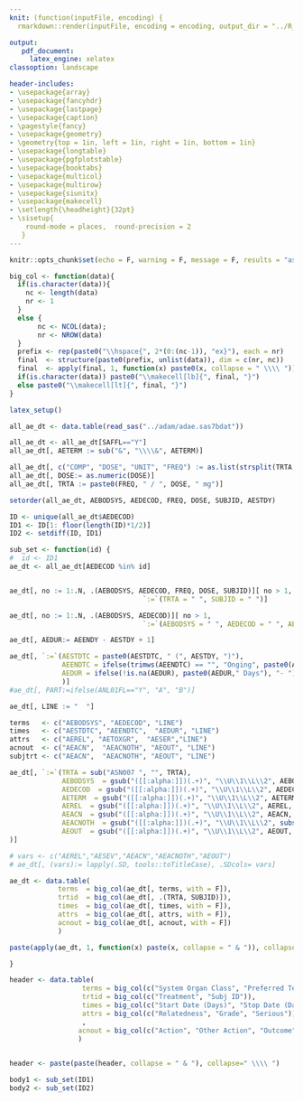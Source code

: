 ```yaml
---
knit: (function(inputFile, encoding) {
  rmarkdown::render(inputFile, encoding = encoding, output_dir = "../R_Output")})

output:
   pdf_document:
     latex_engine: xelatex
classoption: landscape

header-includes:
- \usepackage{array}
- \usepackage{fancyhdr}
- \usepackage{lastpage}
- \usepackage{caption}
- \pagestyle{fancy}
- \usepackage{geometry}
- \geometry{top = 1in, left = 1in, right = 1in, bottom = 1in}
- \usepackage{longtable}
- \usepackage{pgfplotstable}
- \usepackage{booktabs}
- \usepackage{multicol}
- \usepackage{multirow}
- \usepackage{siunitx}
- \usepackage{makecell}
- \setlength{\headheight}{32pt}
- \sisetup{ 
    round-mode = places,  round-precision = 2
   }
---
```


```r
knitr::opts_chunk$set(echo = F, warning = F, message = F, results = "asis")

big_col <- function(data){
  if(is.character(data)){
    nc <- length(data)
    nr <- 1
  } 
  else {
       nc <- NCOL(data); 
       nr <- NROW(data)
  }     
  prefix <- rep(paste0("\\hspace{", 2*(0:(nc-1)), "ex}"), each = nr)
  final  <- structure(paste0(prefix, unlist(data)), dim = c(nr, nc))
  final  <- apply(final, 1, function(x) paste0(x, collapse = " \\\\ "))
  if(is.character(data)) paste0("\\makecell[lb]{", final, "}")
  else paste0("\\makecell[lt]{", final, "}")
}


```

```r

latex_setup()

all_ae_dt <- data.table(read_sas("../adam/adae.sas7bdat"))

all_ae_dt <- all_ae_dt[SAFFL=="Y"]
all_ae_dt[, AETERM := sub("&", "\\\\&", AETERM)]

all_ae_dt[, c("COMP", "DOSE", "UNIT", "FREQ") := as.list(strsplit(TRTA, split=" ")[[1]]), by=1:NROW(all_ae_dt) ]
all_ae_dt[, DOSE:= as.numeric(DOSE)]
all_ae_dt[, TRTA := paste0(FREQ, " / ", DOSE, " mg")]

setorder(all_ae_dt, AEBODSYS, AEDECOD, FREQ, DOSE, SUBJID, AESTDY)

ID <- unique(all_ae_dt$AEDECOD)
ID1 <- ID[1: floor(length(ID)*1/2)]
ID2 <- setdiff(ID, ID1)

sub_set <- function(id) {
#  id <- ID1
ae_dt <- all_ae_dt[AEDECOD %in% id]


ae_dt[, no := 1:.N, .(AEBODSYS, AEDECOD, FREQ, DOSE, SUBJID)][ no > 1, 
                                 `:=`(TRTA = " ", SUBJID = " ")]

ae_dt[, no := 1:.N, .(AEBODSYS, AEDECOD)][ no > 1, 
                                 `:=`(AEBODSYS = " ", AEDECOD = " ", AETERM = " ")]

ae_dt[, AEDUR:= AEENDY - AESTDY + 1]

ae_dt[, `:=`(AESTDTC = paste0(AESTDTC, " (", AESTDY, ")"),
             AEENDTC = ifelse(trimws(AEENDTC) == "", "Onging", paste0(AEENDTC, " (", AEENDY, ")")),
             AEDUR = ifelse(!is.na(AEDUR), paste0(AEDUR," Days"), "- ") 
             )]
#ae_dt[, PART:=ifelse(ANL01FL=="Y", "A", "B")]

ae_dt[, LINE := "  "]

terms   <- c("AEBODSYS", "AEDECOD", "LINE") 
times   <- c("AESTDTC", "AEENDTC",  "AEDUR", "LINE")
attrs   <- c("AEREL", "AETOXGR",  "AESER","LINE")
acnout  <- c("AEACN",  "AEACNOTH", "AEOUT", "LINE")
subjtrt <- c("AEACN",  "AEACNOTH", "AEOUT", "LINE")

ae_dt[, `:=`(TRTA = sub("ASN007 ", "", TRTA),
             AEBODSYS  = gsub("([[:alpha:]])(.+)", "\\U\\1\\L\\2", AEBODSYS, perl = TRUE),
             AEDECOD  = gsub("([[:alpha:]])(.+)", "\\U\\1\\L\\2", AEDECOD, perl = TRUE),
             AETERM  = gsub("([[:alpha:]])(.+)", "\\U\\1\\L\\2", AETERM, perl = TRUE),
             AEREL  = gsub("([[:alpha:]])(.+)", "\\U\\1\\L\\2", AEREL, perl = TRUE),
             AEACN  = gsub("([[:alpha:]])(.+)", "\\U\\1\\L\\2", AEACN, perl = TRUE),
             AEACNOTH  = gsub("([[:alpha:]])(.+)", "\\U\\1\\L\\2", substr(AEACNOTH, 1,20), perl = TRUE),
             AEOUT  = gsub("([[:alpha:]])(.+)", "\\U\\1\\L\\2", AEOUT, perl = TRUE)
)]

# vars <- c("AEREL","AESEV","AEACN","AEACNOTH","AEOUT")
# ae_dt[, (vars):= lapply(.SD, tools::toTitleCase), .SDcols= vars]

ae_dt <- data.table(
            terms  = big_col(ae_dt[, terms, with = F]),
            trtid  = big_col(ae_dt[, .(TRTA, SUBJID)]),
            times  = big_col(ae_dt[, times, with = F]),
            attrs  = big_col(ae_dt[, attrs, with = F]),
            acnout = big_col(ae_dt[, acnout, with = F])
            )

paste(apply(ae_dt, 1, function(x) paste(x, collapse = " & ")), collapse = " \\\\ ")

}

header <- data.table(
                  terms = big_col(c("System Organ Class", "Preferred Term")),
                  trtid = big_col(c("Treatment", "Subj ID")),
                  times = big_col(c("Start Date (Days)", "Stop Date (Days)", "Duration")),
                  attrs = big_col(c("Relatedness", "Grade", "Serious"))
                  ,
                 acnout = big_col(c("Action", "Other Action", "Outcome"))
                 )

                            
header <- paste(paste(header, collapse = " & "), collapse=" \\\\ ") 

body1 <- sub_set(ID1) 
body2 <- sub_set(ID2) 

```

\renewcommand{\tablename}{Listing}

\footnotesize
\clearpage


\begin{longtable}{p{3.6in}p{0.6in}p{1in}p{1in}p{1.8in}}
  \caption{Adverse Events Grouped by SOC and PT \\ (Safety Population)} \\
  \toprule   %thicker \hline
  `r header` \\
  \midrule \\[-1\normalbaselineskip] 
  \endhead
  \hline
  \\
  %\multicolumn{7}{l}{{$^1$ Continued on Next Page \ldots}} \\ %footnote after each page of table -->
  %\multicolumn{7}{l}{{$^2$ New line \ldots}} \\               %footnote after each page of table -->
  \endfoot 
  `r body1`  \\
  \hline
\end{longtable}

\begin{longtable}{p{3.6in}p{0.6in}p{1in}p{1in}p{1.8in}}
  \caption{Adverse Events Grouped by Subject \\ (Safety Population)} \\
  \toprule   %thicker \hline
  `r header` \\
  \midrule \\[-1\normalbaselineskip] 
  \endhead
  \hline
  \\
  %\multicolumn{7}{l}{{$^1$ Continued on Next Page \ldots}} \\ %footnote after each page of table -->
  %\multicolumn{7}{l}{{$^2$ New line \ldots}} \\               %footnote after each page of table -->
  \endfoot 
  `r body2`  \\
  \hline
\end{longtable}

